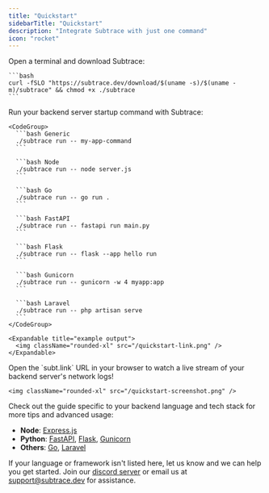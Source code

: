 ```yaml
---
title: "Quickstart"
sidebarTitle: "Quickstart"
description: "Integrate Subtrace with just one command"
icon: "rocket"
---
```


<Steps>
  <Step title="Download">
    Open a terminal and download Subtrace:

    ```bash
    curl -fSLO "https://subtrace.dev/download/$(uname -s)/$(uname -m)/subtrace" && chmod +x ./subtrace
    ```
  </Step>

  <Step title="Run">
    Run your backend server startup command with Subtrace:

    <CodeGroup>
      ```bash Generic
      ./subtrace run -- my-app-command
      ```

      ```bash Node
      ./subtrace run -- node server.js
      ```

      ```bash Go
      ./subtrace run -- go run .
      ```

      ```bash FastAPI
      ./subtrace run -- fastapi run main.py
      ```

      ```bash Flask
      ./subtrace run -- flask --app hello run
      ```

      ```bash Gunicorn
      ./subtrace run -- gunicorn -w 4 myapp:app
      ```

      ```bash Laravel
      ./subtrace run -- php artisan serve
      ```
    </CodeGroup>

    <Expandable title="example output">
      <img className="rounded-xl" src="/quickstart-link.png" />
    </Expandable>
  </Step>

  <Step title="Watch">
    Open the `subt.link` URL in your browser to watch a live stream of your
    backend server's network logs!

    <img className="rounded-xl" src="/quickstart-screenshot.png" />
  </Step>
</Steps>

Check out the guide specific to your backend language and tech stack for more
tips and advanced usage:

- **Node**: [Express.js](/nodejs-express)
- **Python**: [FastAPI](/python-fastapi), [Flask](/python-flask), [Gunicorn](/python-gunicorn)
- **Others**: [Go](/golang), [Laravel](/php-laravel)

If your language or framework isn't listed here, let us know and we can help
you get started. Join our [discord server](https://subtrace.dev/discord) or
email us at [support@subtrace.dev](support@subtrace.dev) for assistance.
